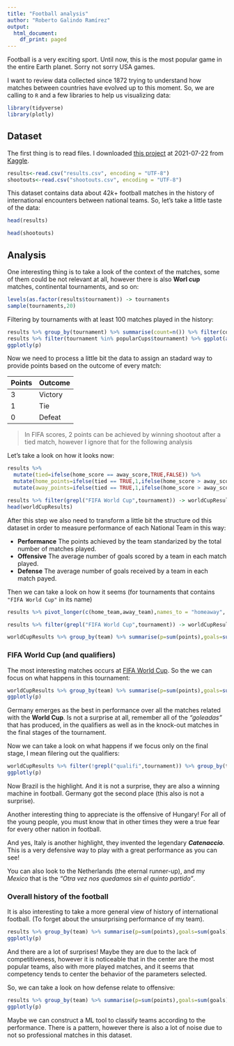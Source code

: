 ```yaml
---
title: "Football analysis"
author: "Roberto Galindo Ramírez"
output:
  html_document:
    df_print: paged
---
```


Football is a very exciting sport. Until now, this is the most popular game in the entire Earth planet. Sorry not sorry USA games.

I want to review data collected since 1872 trying to understand how matches between countries have evolved up to this moment. So, we are calling to `R` and a few libraries to help us visualizing data:

```r
library(tidyverse)
library(plotly)
```

## Dataset

The first thing is to read files. I downloaded [this project](https://www.kaggle.com/martj42/international-football-results-from-1872-to-2017) at 2021-07-22 from [Kaggle](https://www.kaggle.com). 


```r
results<-read.csv("results.csv", encoding = "UTF-8")
shootouts<-read.csv("shootouts.csv", encoding = "UTF-8")
```

This dataset contains data about $42k+$ football matches in the history of international encounters between national teams. So, let's take a little taste of the data:


```r
head(results)
```

```r
head(shootouts)
```

## Analysis

One interesting thing is to take a look of the context of the matches, some of them could be not relevant at all, however there is also **Worl cup** matches, continental tournaments, and so on:


```r
levels(as.factor(results$tournament)) -> tournaments
sample(tournaments,20)
```

Filtering by tournaments with at least 100 matches played in the history:

```r
results %>% group_by(tournament) %>% summarise(count=n()) %>% filter(count > 100) %>% select(tournament) -> popularCups
results %>% filter(tournament %in% popularCups$tournament) %>% ggplot(aes(x=tournament, fill=tournament)) + geom_bar() + coord_flip() -> p 
ggplotly(p)
```


Now we need to process a little bit the data to assign an stadard way to provide points based on the outcome of every match:

| Points | Outcome |
|--|--|
| $3$ | Victory |
| $1$ | Tie |
| $0$ | Defeat |

> In FIFA scores, 2 points can be achieved by winning shootout after a tied match, however I ignore that for the following analysis

Let's take a look on how it looks now:

```r
results %>%
  mutate(tied=ifelse(home_score == away_score,TRUE,FALSE)) %>%
  mutate(home_points=ifelse(tied == TRUE,1,ifelse(home_score > away_score,3,0))) %>%
  mutate(away_points=ifelse(tied == TRUE,1,ifelse(home_score > away_score,0,3))) -> results

results %>% filter(grepl("FIFA World Cup",tournament)) -> worldCupResults
head(worldCupResults)
```

After this step we also need to transform a little bit the structure od this dataset in order to measure performance of each National Team in this way:

 - **Performance** The points achieved by the team standarized by the total number of matches played.
 - **Offensive** The average number of goals scored by a team in each match played.
 - **Defense** The average number of goals received by a team in each match payed.

Then we can take a look on how it seems (for tournaments that contains `"FIFA World Cup"` in its name)

```r
results %>% pivot_longer(c(home_team,away_team),names_to = "homeaway", values_to = "team") %>% mutate(points=ifelse(grepl("home",homeaway),home_points,away_points), goals=ifelse(grepl("home",homeaway),home_score,away_score),receivedGoals=ifelse(grepl("home",homeaway),away_score,home_score)) %>% select(date,tournament,country,team,points,goals,receivedGoals) -> results

results %>% filter(grepl("FIFA World Cup",tournament)) -> worldCupResults

worldCupResults %>% group_by(team) %>% summarise(p=sum(points),goals=sum(goals),against=sum(receivedGoals),matches=n()) %>% mutate(performance=p/matches,ofensive=goals/matches,defense=against/matches) %>% arrange(desc(performance)) %>% head()
```

### FIFA World Cup (and qualifiers)

The most interesting matches occurs at [FIFA World Cup](https://www.fifa.com/tournaments/mens/worldcup). So the we can focus on what happens in this tournament:

```r
worldCupResults %>% group_by(team) %>% summarise(p=sum(points),goals=sum(goals),against=sum(receivedGoals),matches=n()) %>% mutate(performance=p/matches,ofensive=goals/matches,defense=against/matches) %>% ggplot(aes(x=performance,y=ofensive,size=defense,color=matches,text=team)) + geom_point() + labs(title="Performance vs offensiveness of National Teams in matches") -> p
ggplotly(p) 
```

Germany emerges as the best in performance over all the matches related with the **World Cup**. Is not a surprise at all, remember all of the _"goleadas"_ that has produced, in the qualifiers as well as in the knock-out matches in the final stages of the tournament.

Now we can take a look on what happens if we focus only on the final stage, I mean filering out the qualifiers:

```r
worldCupResults %>% filter(!grepl("qualifi",tournament)) %>% group_by(team) %>% summarise(p=sum(points),goals=sum(goals),against=sum(receivedGoals),matches=n()) %>% mutate(performance=p/matches,ofensive=goals/matches,defense=against/matches) %>% ggplot(aes(x=performance,y=ofensive,size=defense,color=matches,text=team)) + geom_point() + labs(title="Performance vs offensiveness of National Teams in matches of FIFA World Cup") -> p
ggplotly(p) 
```

Now Brazil is the highlight. And it is not a surprise, they are also a winning machine in football. Germany got the second place (this also is not a surprise). 

Another interesting thing to appreciate is the offensive of Hungary! For all of the young people, you must know that in other times they were a true fear for every other nation in football.

And yes, Italy is another highlight, they invented the legendary ***Catenaccio***. This is a very defensive way to play with a great performance as you can see!

You can also look to the Netherlands (the eternal runner-up), and my *Mexico* that is the *"Otra vez nos quedamos sin el quinto partido"*.


### Overall history of the football 


It is also interesting to take a more general view of history of international football. (To forget about the unsurprising performance of my team).

```r
results %>% group_by(team) %>% summarise(p=sum(points),goals=sum(goals),against=sum(receivedGoals),matches=n()) %>% mutate(performance=p/matches,ofensive=goals/matches,defense=against/matches) %>% ggplot(aes(x=performance,y=ofensive,size=defense,color=matches,text=team)) + geom_point() + labs(title="Performance vs offensive in all matches") -> p
ggplotly(p)
```

And there are a lot of surprises! Maybe they are due to the lack of competitiveness, however it is noticeable that in the center are the most popular teams, also with more played matches, and it seems that competency tends to center the behavior of the parameters selected.


So, we can take a look on how defense relate to offensive:

```r
results %>% group_by(team) %>% summarise(p=sum(points),goals=sum(goals),against=sum(receivedGoals),matches=n()) %>% mutate(performance=p/matches,ofensive=goals/matches,defense=against/matches) %>% ggplot(aes(color=performance,x=ofensive,y=defense,text=paste(team,matches,sep="\n"))) + geom_point() + labs(title="Defense vs offensive in all matches") -> p
ggplotly(p)
```

Maybe we can construct a ML tool to classify teams according to the performance. There is a pattern, however there is also a lot of noise due to not so professional matches in this dataset.
